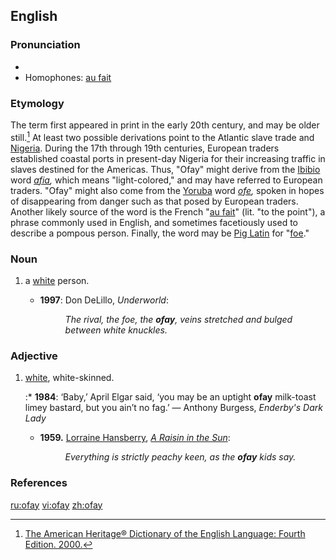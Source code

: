 ==English==

===Pronunciation===
* {{IPA|/'əʊfeɪ/}}
* Homophones: [[au fait]]
*: {{rhymes|əʊfeɪ}}

===Etymology===
The term first appeared in print in the early 20th century, and may be older still.<ref>[http://www.bartleby.com/61/67/O0036700.html The American Heritage® Dictionary of the English Language: Fourth Edition.  2000.]</ref>  At least two possible derivations point to the Atlantic slave trade and [[Nigeria]].  During the 17th through 19th centuries, European traders established coastal ports in present-day Nigeria for their increasing traffic in slaves destined for the Americas.  Thus, "Ofay" might derive from the [[Ibibio]] word ''[[afia]],'' which means "light-colored," and may have referred to European traders.  "Ofay" might also come from the [[Yoruba]] word ''[[ofe]],'' spoken in hopes of disappearing from danger such as that posed by European traders. Another likely source of the word is the French "[[au fait]]" (lit. "to the point"), a phrase commonly used in English, and sometimes facetiously used to describe a pompous person. Finally, the word may be [[pig Latin|Pig Latin]] for "[[foe]]."

===Noun===
{{en-noun}}

# {{US|pejorative|slang}} a [[white]] person.
#* '''1997''': Don DeLillo, ''Underworld'':
#*: ''The rival, the foe, the '''ofay''', veins stretched and bulged between white knuckles.''

===Adjective===
{{en-adj}}

# {{US|pejorative|slang}} [[white]], white-skinned.
#:* '''1984''': ‘Baby,’ April Elgar said, ‘you may be an uptight '''ofay''' milk-toast limey bastard, but you ain’t no fag.’ — Anthony Burgess, ''Enderby's Dark Lady''
#* '''1959.''' [[w:Lorraine Hansberry|Lorraine Hansberry]], ''[[w:A Raisin in the Sun|A Raisin in the Sun]]'':
#*: ''Everything is strictly peachy keen, as the '''ofay''' kids say.''

===References===
<references/>

[[ru:ofay]]
[[vi:ofay]]
[[zh:ofay]]